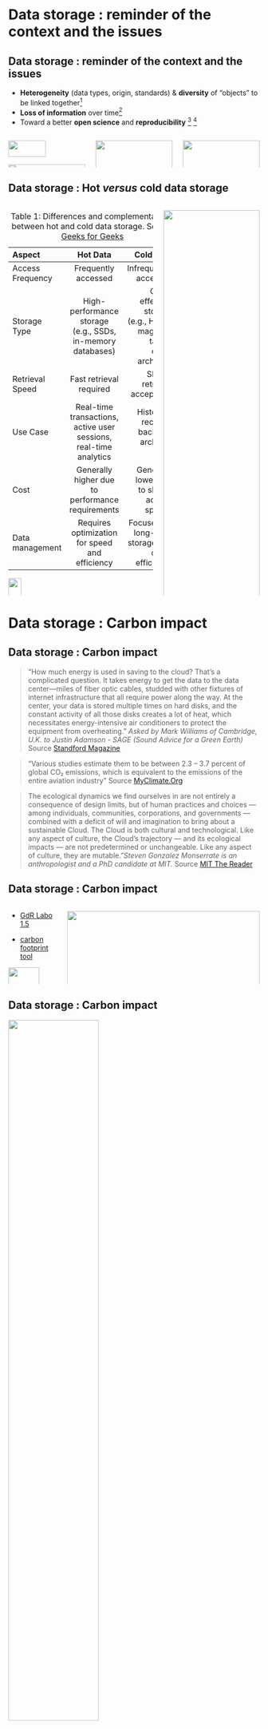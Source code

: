 # Data storage : reminder of the context and the issues

<!-- page X -->

## Data storage : reminder of the context and the issues

- **Heterogeneity** (data types, origin, standards) & **diversity** of "objects" to be linked together[^2]
- **Loss of information** over time[^3]
- Toward a better **open science** and **reproducibility** [^4] [^5]

:::: {.columns}

::: {.column width=33%}

![](images/image-DIKW_Pyramid.svg){width=70%}
![](images/image_DataInformationknowledgeHumanities.jpg){width=100%}

:::

::: {.column .center width=33%}
![](images/image_DataMetadata.png){width=100%}
:::

::: {.column .center width=33%}

![](images/image-FAIR.png){width=100%}
![](images/image-datalifecycle.png){width=100%}

:::

::::

[^2]: [Page (2016)](https://riojournal.com/article/8767)
[^3]: [Michener _et al._ (1997)](https://doi.org/10.1890/1051-0761(1997)007[0330:NMFTES]2.0.CO;2)
[^4]: [Powers & Hampton (2018)](https://doi.org/10.1002/eap.1822)
[^5]: [Genkins _et al._ (2016)](https://doi.org/10.1002/ece3.9961)

<!-- page X -->

## Data storage : Hot *versus* cold data storage

:::: {.columns}

::: {.column width=60%}


| Aspect    | Hot Data   | Cold Data    | 
|:------------|:-----------:|------------:|
| Access Frequency | Frequently accessed  | Infrequently accessed |
| Storage Type | High-performance storage (e.g., SSDs, in-memory databases) | Cost-effective storage (e.g., HDDs, magnetic tapes, cloud archives) |
| Retrieval Speed | Fast retrieval required | Slower retrieval acceptable |
| Use Case | Real-time transactions, active user sessions, real-time analytics | Historical records, backups, archived files |
| Cost | Generally higher due to performance requirements  | Generally lower due to slower access speeds |
| Data management | Requires optimization for speed and efficiency  | Focused on long-term storage and cost-efficiency |

: Table 1: Differences and complementarities between hot and cold data storage. Source [Geeks for Geeks](https://www.geeksforgeeks.org/differences-between-hot-data-and-cold-data-system-design/)

![](images/image-logo-gfg.jpeg){width=30%}

:::

::: {.column width=40%}
![](images/image-datalifecycle.png){width=100%}
:::

::::

<!-- page X -->

# Data storage : Carbon impact

<!-- page X -->

## Data storage : Carbon impact

> "How much energy is used in saving to the cloud? That’s a complicated question. It takes energy to get the data to the data center—miles of fiber optic cables, studded with other fixtures of internet infrastructure that all require power along the way. At the center, your data is stored multiple times on hard disks, and the constant activity of all those disks creates a lot of heat, which necessitates energy-intensive air conditioners to protect the equipment from overheating." *Asked by Mark Williams of Cambridge, U.K. to Justin Adamson - SAGE (Sound Advice for a Green Earth)* Source [Standford Magazine](https://stanfordmag.org/contents/carbon-and-the-cloud)

> "Various studies estimate them to be between 2.3 – 3.7 percent of global CO₂ emissions, which is equivalent to the emissions of the entire aviation industry" Source [MyClimate.Org](https://www.myclimate.org/en/information/faq/faq-detail/what-is-a-digital-carbon-footprint/)

> The ecological dynamics we find ourselves in are not entirely a consequence of design limits, but of human practices and choices — among individuals, communities, corporations, and governments — combined with a deficit of will and imagination to bring about a sustainable Cloud. The Cloud is both cultural and technological. Like any aspect of culture, the Cloud’s trajectory — and its ecological impacts — are not predetermined or unchangeable. Like any aspect of culture, they are mutable."*Steven Gonzalez Monserrate is an anthropologist and a PhD candidate at MIT.* Source [MIT The Reader](https://thereader.mitpress.mit.edu/the-staggering-ecological-impacts-of-computation-and-the-cloud/)

<!-- page X -->

## Data storage : Carbon impact

:::: {.columns}

::: {.column width=20%}

- [GdR Labo 1.5](https://labos1point5.org/)

- [carbon footprint tool](https://apps.labos1point5.org/ges-1point5)

![](images/image-logo-1point5.png){width=80%}
:::

::: {.column width=80%}

![](images/image-labo1point5.jpg){width=100%}

:::

::::

## Data storage : Carbon impact

![](images/image-infra-gaiadata.png){width=60% fig-align='center'}

- WP2 : Infrastructure
  - carbon footprint

**Ideally: bring the calculation closer to the {meta}data and not the other way around**

<!-- page X -->

# Data Storage : resources

## Data Storage : resources

- [The Shift Project](https://theshiftproject.org/wp-content/uploads/2019/03/Lean-ICT-Report_The-Shift-Project_2019.pdf)

- Gaia Data [WP2 présentation](https://www.data-terra.org/content/uploads/2022/04/Gaia-Data-WP2-equipements-et-interconnexions_compressed.pdf) & [website](https://www.gaia-data.org/)

- [Standford magazine](https://stanfordmag.org/contents/carbon-and-the-cloud)

- [MyClimate.Org](https://www.myclimate.org/en/information/faq/faq-detail/what-is-a-digital-carbon-footprint/)

- [MIT - The Reader](https://thereader.mitpress.mit.edu/the-staggering-ecological-impacts-of-computation-and-the-cloud/)

- [GdR Labo 1.5](https://labos1point5.org/)
